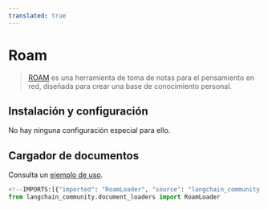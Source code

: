 ```yaml
---
translated: true
---
```


# Roam

>[ROAM](https://roamresearch.com/) es una herramienta de toma de notas para el pensamiento en red, diseñada para crear una base de conocimiento personal.

## Instalación y configuración

No hay ninguna configuración especial para ello.

## Cargador de documentos

Consulta un [ejemplo de uso](/docs/integrations/document_loaders/roam).

```python
<!--IMPORTS:[{"imported": "RoamLoader", "source": "langchain_community.document_loaders", "docs": "https://api.python.langchain.com/en/latest/document_loaders/langchain_community.document_loaders.roam.RoamLoader.html", "title": "Roam"}]-->
from langchain_community.document_loaders import RoamLoader
```
